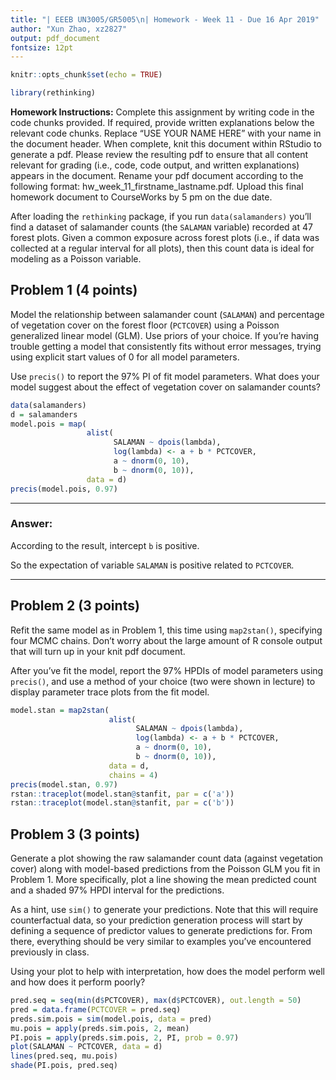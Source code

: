 ```yaml
---
title: "| EEEB UN3005/GR5005\n| Homework - Week 11 - Due 16 Apr 2019"
author: "Xun Zhao, xz2827"
output: pdf_document
fontsize: 12pt
---
```


```r

knitr::opts_chunk$set(echo = TRUE)

library(rethinking)
```


**Homework Instructions:** Complete this assignment by writing code in the code chunks provided. If required, provide written explanations below the relevant code chunks. Replace "USE YOUR NAME HERE" with your name in the document header. When complete, knit this document within RStudio to generate a pdf. Please review the resulting pdf to ensure that all content relevant for grading (i.e., code, code output, and written explanations) appears in the document. Rename your pdf document according to the following format: hw_week_11_firstname_lastname.pdf. Upload this final homework document to CourseWorks by 5 pm on the due date.  
  
  
After loading the `rethinking` package, if you run `data(salamanders)` you'll find a dataset of salamander counts (the `SALAMAN` variable) recorded at 47 forest plots. Given a common exposure across forest plots (i.e., if data was collected at a regular interval for all plots), then this count data is ideal for modeling as a Poisson variable.


## Problem 1 (4 points)

Model the relationship between salamander count (`SALAMAN`) and percentage of vegetation cover on the forest floor (`PCTCOVER`) using a Poisson generalized linear model (GLM). Use priors of your choice. If you're having trouble getting a model that consistently fits without error messages, trying using explicit start values of 0 for all model parameters.

Use `precis()` to report the 97% PI of fit model parameters. What does your model suggest about the effect of vegetation cover on salamander counts?

```r
data(salamanders)
d = salamanders
model.pois = map(
				 alist(
					   SALAMAN ~ dpois(lambda),
					   log(lambda) <- a + b * PCTCOVER,
					   a ~ dnorm(0, 10),
					   b ~ dnorm(0, 10)),
				 data = d)
precis(model.pois, 0.97)
```

---

### Answer:

According to the result, intercept `b` is positive. 

So the expectation of variable `SALAMAN` is positive related to `PCTCOVER`.

---


## Problem 2 (3 points)

Refit the same model as in Problem 1, this time using `map2stan()`, specifying four MCMC chains. Don't worry about the large amount of R console output that will turn up in your knit pdf document.

After you've fit the model, report the 97% HPDIs of model parameters using `precis()`, and use a method of your choice (two were shown in lecture) to display parameter trace plots from the fit model.

```r
model.stan = map2stan(
					  alist(
							SALAMAN ~ dpois(lambda),
							log(lambda) <- a + b * PCTCOVER,
							a ~ dnorm(0, 10),
							b ~ dnorm(0, 10)),
					  data = d,
					  chains = 4)
precis(model.stan, 0.97)
rstan::traceplot(model.stan@stanfit, par = c('a'))
rstan::traceplot(model.stan@stanfit, par = c('b'))
```


## Problem 3 (3 points)

Generate a plot showing the raw salamander count data (against vegetation cover) along with model-based predictions from the Poisson GLM you fit in Problem 1. More specifically, plot a line showing the mean predicted count and a shaded 97% HPDI interval for the predictions. 

As a hint, use `sim()` to generate your predictions. Note that this will require counterfactual data, so your prediction generation process will start by defining a sequence of predictor values to generate predictions for. From there, everything should be very similar to examples you've encountered previously in class.

Using your plot to help with interpretation, how does the model perform well and how does it perform poorly? 

```r
pred.seq = seq(min(d$PCTCOVER), max(d$PCTCOVER), out.length = 50)
pred = data.frame(PCTCOVER = pred.seq)
preds.sim.pois = sim(model.pois, data = pred)
mu.pois = apply(preds.sim.pois, 2, mean)
PI.pois = apply(preds.sim.pois, 2, PI, prob = 0.97)
plot(SALAMAN ~ PCTCOVER, data = d)
lines(pred.seq, mu.pois)
shade(PI.pois, pred.seq)
```
